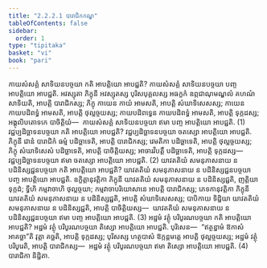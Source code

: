 ```yaml
---
title: "2.2.2.1 បារាជិកកណ្ឌ"
tableOfContents: false
sidebar:
  order: 1
type: "tipitaka"
basket: "vi"
book: "pari"
---
```



<DynamicBreadcrumb />

<Division number="249" book="pari">

<Paragraph number="1036" book="pari">
កាយសំសគ្គំ សាទិយនបច្ចយា កតិ អាបត្តិយោ អាបជ្ជតិ? កាយសំសគ្គំ សាទិយនបច្ចយា បញ្ច អាបត្តិយោ អាបជ្ជតិ. អវស្សុតា ភិក្ខុនី អវស្សុតស្ស បុរិសបុគ្គលស្ស អធក្ខកំ ឧព្ភជាណុមណ្ឌលំ គហណំ សាទិយតិ, អាបត្តិ បារាជិកស្ស; ភិក្ខុ កាយេន កាយំ អាមសតិ, អាបត្តិ សំឃាទិសេសស្ស; កាយេន កាយបដិពទ្ធំ អាមសតិ, អាបត្តិ ថុល្លច្ចយស្ស; កាយបដិពទ្ធេន កាយបដិពទ្ធំ អាមសតិ, អាបត្តិ ទុក្កដស្ស; អង្គុលិបតោទកេ បាចិត្តិយំ—  កាយសំសគ្គំ សាទិយនបច្ចយា ឥមា បញ្ច អាបត្តិយោ អាបជ្ជតិ. (1)
</Paragraph>

<Paragraph number="1037" book="pari">
វជ្ជប្បដិច្ឆាទនបច្ចយា កតិ អាបត្តិយោ អាបជ្ជតិ? វជ្ជប្បដិច្ឆាទនបច្ចយា ចតស្សោ អាបត្តិយោ អាបជ្ជតិ. ភិក្ខុនី ជានំ បារាជិកំ ធម្មំ បដិច្ឆាទេតិ, អាបត្តិ បារាជិកស្ស; វេមតិកា បដិច្ឆាទេតិ, អាបត្តិ ថុល្លច្ចយស្ស; ភិក្ខុ សំឃាទិសេសំ បដិច្ឆាទេតិ, អាបត្តិ បាចិត្តិយស្ស; អាចារវិបត្តឹ បដិច្ឆាទេតិ, អាបត្តិ ទុក្កដស្ស—  វជ្ជប្បដិច្ឆាទនបច្ចយា ឥមា ចតស្សោ អាបត្តិយោ អាបជ្ជតិ. (2)
</Paragraph>

<Paragraph number="1038" book="pari">
យាវតតិយំ សមនុភាសនាយ ន បដិនិស្សជ្ជនបច្ចយា កតិ អាបត្តិយោ អាបជ្ជតិ? យាវតតិយំ សមនុភាសនាយ ន បដិនិស្សជ្ជនបច្ចយា បញ្ច អាបត្តិយោ អាបជ្ជតិ. ឧក្ខិត្តានុវត្តិកា ភិក្ខុនី យាវតតិយំ សមនុភាសនាយ ន បដិនិស្សជ្ជតិ, ញត្តិយា ទុក្កដំ; ទ្វីហិ កម្មវាចាហិ ថុល្លច្ចយា; កម្មវាចាបរិយោសានេ អាបត្តិ បារាជិកស្ស; ភេទកានុវត្តិកា ភិក្ខុនី យាវតតិយំ សមនុភាសនាយ ន បដិនិស្សជ្ជតិ, អាបត្តិ សំឃាទិសេសស្ស; បាបិកាយ ទិដ្ឋិយា យាវតតិយំ សមនុភាសនាយ ន បដិនិស្សជ្ជតិ, អាបត្តិ បាចិត្តិយស្ស—  យាវតតិយំ សមនុភាសនាយ ន បដិនិស្សជ្ជនបច្ចយា ឥមា បញ្ច អាបត្តិយោ អាបជ្ជតិ. (3)
</Paragraph>

<Paragraph number="1039" book="pari">
អដ្ឋមំ វត្ថុំ បរិបូរណបច្ចយា កតិ អាបត្តិយោ អាបជ្ជតិ? អដ្ឋមំ វត្ថុំ បរិបូរណបច្ចយា តិស្សោ អាបត្តិយោ អាបជ្ជតិ. បុរិសេន—  “ឥត្ថន្នាមំ ឱកាសំ អាគច្ឆា”តិ វុត្តា គច្ឆតិ, អាបត្តិ ទុក្កដស្ស; បុរិសស្ស ហត្ថបាសំ ឱក្កន្តមត្តេ អាបត្តិ ថុល្លច្ចយស្ស; អដ្ឋមំ វត្ថុំ បរិបូរេតិ, អាបត្តិ បារាជិកស្ស—  អដ្ឋមំ វត្ថុំ បរិបូរណបច្ចយា ឥមា តិស្សោ អាបត្តិយោ អាបជ្ជតិ. (4)

</Paragraph>
</Division>

<Paragraph number="1040" type="center" book="pari">
បារាជិកា និដ្ឋិតា.
</Paragraph>